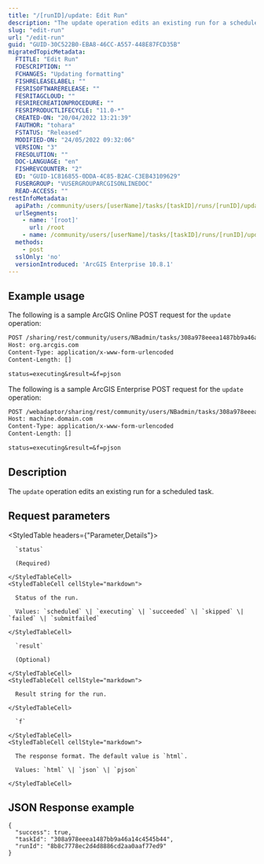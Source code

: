 ```yaml
---
title: "/[runID]/update: Edit Run"
description: "The update operation edits an existing run for a scheduled task."
slug: "edit-run"
url: "/edit-run"
guid: "GUID-30C522B0-EBA8-46CC-A557-448E87FCD35B"
migratedTopicMetadata:
  FTITLE: "Edit Run"
  FDESCRIPTION: ""
  FCHANGES: "Updating formatting"
  FISHRELEASELABEL: ""
  FESRISOFTWARERELEASE: ""
  FESRITAGCLOUD: ""
  FESRIRECREATIONPROCEDURE: ""
  FESRIPRODUCTLIFECYCLE: "11.0-*"
  CREATED-ON: "20/04/2022 13:21:39"
  FAUTHOR: "tohara"
  FSTATUS: "Released"
  MODIFIED-ON: "24/05/2022 09:32:06"
  VERSION: "3"
  FRESOLUTION: ""
  DOC-LANGUAGE: "en"
  FISHREVCOUNTER: "2"
  ED: "GUID-1C816855-0DDA-4C85-B2AC-C3EB43109629"
  FUSERGROUP: "VUSERGROUPARCGISONLINEDOC"
  READ-ACCESS: ""
restInfoMetadata:
  apiPath: /community/users/[userName]/tasks/[taskID]/runs/[runID]/update
  urlSegments:
    - name: '[root]'
      url: /root
    - name: /community/users/[userName]/tasks/[taskID]/runs/[runID]/update
  methods:
    - post
  sslOnly: 'no'
  versionIntroduced: 'ArcGIS Enterprise 10.8.1'
---
```


## Example usage

The following is a sample ArcGIS Online POST request for the `update` operation:

```markdown
POST /sharing/rest/community/users/NBadmin/tasks/308a978eeea1487bb9a46a14c4545b44/runs/8b8c7778ec2d4d8886cd2aa0aaf77ed9/update HTTP/1.1
Host: org.arcgis.com
Content-Type: application/x-www-form-urlencoded
Content-Length: []

status=executing&result=&f=pjson
``` 

The following is a sample ArcGIS Enterprise POST request for the `update` operation:

```markdown
POST /webadaptor/sharing/rest/community/users/NBadmin/tasks/308a978eeea1487bb9a46a14c4545b44/runs/8b8c7778ec2d4d8886cd2aa0aaf77ed9/update HTTP/1.1
Host: machine.domain.com
Content-Type: application/x-www-form-urlencoded
Content-Length: []

status=executing&result=&f=pjson
``` 

## Description

The `update` operation edits an existing run for a scheduled task.

## Request parameters

<StyledTable headers={"Parameter,Details"}>
  <StyledTableRow>
    <StyledTableCell cellStyle="markdown">

      `status` 

      (Required)

    </StyledTableCell>
    <StyledTableCell cellStyle="markdown">

      Status of the run.

      Values: `scheduled` \| `executing` \| `succeeded` \| `skipped` \| `failed` \| `submitfailed`

    </StyledTableCell>
  </StyledTableRow>
  <StyledTableRow>
    <StyledTableCell cellStyle="markdown">

      `result` 

      (Optional)

    </StyledTableCell>
    <StyledTableCell cellStyle="markdown">

      Result string for the run.

    </StyledTableCell>
  </StyledTableRow>
  <StyledTableRow>
    <StyledTableCell cellStyle="markdown">

      `f` 

    </StyledTableCell>
    <StyledTableCell cellStyle="markdown">

      The response format. The default value is `html`.

      Values: `html` \| `json` \| `pjson`

    </StyledTableCell>
  </StyledTableRow>
</StyledTable>

## JSON Response example

```other
{
  "success": true,
  "taskId": "308a978eeea1487bb9a46a14c4545b44",
  "runId": "8b8c7778ec2d4d8886cd2aa0aaf77ed9"
}
```

 
